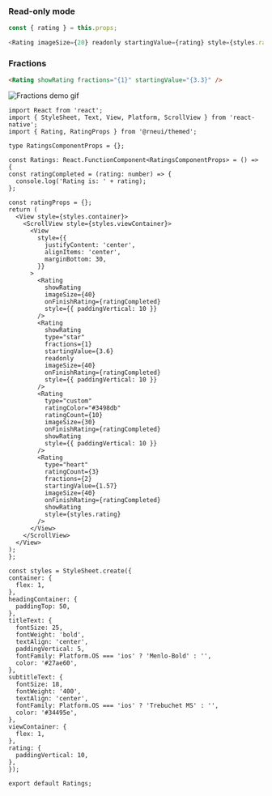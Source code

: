 <!-- Adding the read-only mode and fractions example as it is not added in the comments of Rating Component. -->

### Read-only mode

```js
const { rating } = this.props;

<Rating imageSize={20} readonly startingValue={rating} style={styles.rating} />;
```

### Fractions

```html
<Rating showRating fractions="{1}" startingValue="{3.3}" />
```

![Fractions demo gif](https://cloud.githubusercontent.com/assets/241553/26780040/e8cd1a2c-49f8-11e7-8859-6dd9b4e0a779.gif)

```SnackPlayer name=RNE Rating
import React from 'react';
import { StyleSheet, Text, View, Platform, ScrollView } from 'react-native';
import { Rating, RatingProps } from '@rneui/themed';

type RatingsComponentProps = {};

const Ratings: React.FunctionComponent<RatingsComponentProps> = () => {
const ratingCompleted = (rating: number) => {
  console.log('Rating is: ' + rating);
};

const ratingProps = {};
return (
  <View style={styles.container}>
    <ScrollView style={styles.viewContainer}>
      <View
        style={{
          justifyContent: 'center',
          alignItems: 'center',
          marginBottom: 30,
        }}
      >
        <Rating
          showRating
          imageSize={40}
          onFinishRating={ratingCompleted}
          style={{ paddingVertical: 10 }}
        />
        <Rating
          showRating
          type="star"
          fractions={1}
          startingValue={3.6}
          readonly
          imageSize={40}
          onFinishRating={ratingCompleted}
          style={{ paddingVertical: 10 }}
        />
        <Rating
          type="custom"
          ratingColor="#3498db"
          ratingCount={10}
          imageSize={30}
          onFinishRating={ratingCompleted}
          showRating
          style={{ paddingVertical: 10 }}
        />
        <Rating
          type="heart"
          ratingCount={3}
          fractions={2}
          startingValue={1.57}
          imageSize={40}
          onFinishRating={ratingCompleted}
          showRating
          style={styles.rating}
        />
      </View>
    </ScrollView>
  </View>
);
};

const styles = StyleSheet.create({
container: {
  flex: 1,
},
headingContainer: {
  paddingTop: 50,
},
titleText: {
  fontSize: 25,
  fontWeight: 'bold',
  textAlign: 'center',
  paddingVertical: 5,
  fontFamily: Platform.OS === 'ios' ? 'Menlo-Bold' : '',
  color: '#27ae60',
},
subtitleText: {
  fontSize: 18,
  fontWeight: '400',
  textAlign: 'center',
  fontFamily: Platform.OS === 'ios' ? 'Trebuchet MS' : '',
  color: '#34495e',
},
viewContainer: {
  flex: 1,
},
rating: {
  paddingVertical: 10,
},
});

export default Ratings;
```

